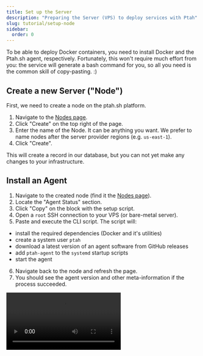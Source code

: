 ```yaml
---
title: Set up the Server
description: "Preparing the Server (VPS) to deploy services with Ptah"
slug: tutorial/setup-node
sidebar:
  order: 0
---
```



To be able to deploy Docker containers, you need to install Docker and the Ptah.sh agent, respectively. Fortunately, this won't require much effort from you: the service will generate a bash command for you, so all you need is the common skill of copy-pasting. :)

## Create a new Server ("Node")

First, we need to create a node on the ptah.sh platform.

1) Navigate to the [Nodes page](https://ctl.ptah.sh/nodes).
2) Click "Create" on the top right of the page.
3) Enter the name of the Node. It can be anything you want. We prefer to name nodes after the server provider regions (e.g. `us-east-1`).
4) Click "Create".

This will create a record in our database, but you can not yet make any changes to your infrastructure.

## Install an Agent

1) Navigate to the created node (find it the [Nodes page](https://ctl.ptah.sh/nodes)).
2) Locate the "Agent Status" section.
3) Click "Copy" on the block with the setup script.
4) Open a `root` SSH connection to your VPS (or bare-metal server).
5) Paste and execute the CLI script. The script will:
  - install the required dependencies (Docker and it's utilities)
  - create a system user `ptah`
  - download a latest version of an agent software from GitHub releases
  - add `ptah-agent` to the `systemd` startup scripts
  - start the agent
6) Navigate back to the node and refresh the page.
7) You should see the agent version and other meta-information if the process succeeded.

<Video src="/tutorial/create-node.mp4" />

## Initialize the Docker Swarm

So, as soon as you've installed the agent and your server card on the dashboard has changed from a red "Offline" to a green "Online", you can initialize the Docker Swarm cluster where your services will actually run.

Among the necessary parameters is the _Advertisement Address_ - in case you wish to create a cluster of several servers in the future. If all your servers will be within the same network of your provider, choose the internal address. However, if your requirements include having multiple geographic zones (providers, availability zones, and so on), choose the external address.

<Video src="/tutorial/initialize-cluster.mp4" />
